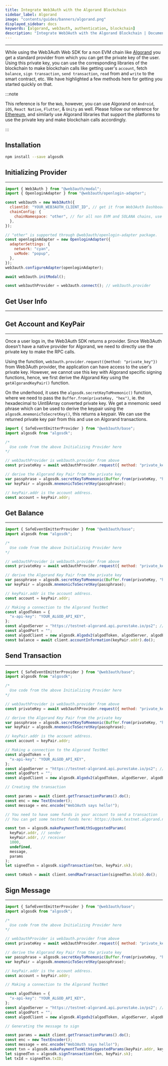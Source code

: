 ```yaml
---
title: Integrate Web3Auth with the Algorand Blockchain
sidebar_label: Algorand
image: "contents/guides/banners/algorand.png"
displayed_sidebar: docs
keywords: [algorand, web3auth, authentication, blockchain]
description: "Integrate Web3Auth with the Algorand Blockchain | Documentation - Web3Auth"
---
```



---

While using the Web3Auth Web SDK for a non EVM chain like [Algorand](https://www.algorand.com/) you get a standard provider from which you can get the
private key of the user. Using this private key, you can use the corresponding libraries of the blockchain to make blockchain calls like getting
user's `account`, fetch `balance`, `sign transaction`, `send transaction`, `read` from and `write` to the smart contract, etc. We have highlighted a
few methods here for getting you started quickly on that.

:::note

This reference is for the `Web`, however, you can use Algorand on `Android`, `iOS`, `React Native`, `Flutter`, & `Unity` as well. Please follow our
reference for [Ethereum](/connect-blockchain/ethereum/), and similarly use Algorand libraries that support the platforms to use the private key and
make blockchain calls accordingly.

:::

## Installation

```bash npm2yarn
npm install --save algosdk
```

## Initializing Provider

---

```js
import { Web3Auth } from "@web3auth/modal";
import { OpenloginAdapter } from "@web3auth/openlogin-adapter";

const web3auth = new Web3Auth({
  clientId: "YOUR_WEB3AUTH_CLIENT_ID", // get it from Web3Auth Dashboard
  chainConfig: {
    chainNamespace: "other", // for all non EVM and SOLANA chains, use "other"
  },
});

// "other" is supported through @web3auth/openlogin-adapter package.
const openloginAdapter = new OpenloginAdapter({
  adapterSettings: {
    network: "cyan",
    uxMode: "popup",
  },
});
web3auth.configureAdapter(openloginAdapter);

await web3auth.initModal();

const web3authProvider = web3auth.connect(); // web3auth.provider
```

## Get User Info

---

<GetUserInfoSnippet />

## Get Account and KeyPair

---

Once a user logs in, the Web3Auth SDK returns a provider. Since Web3Auth doesn't have a native provider for Algorand, we need to directly use the
private key to make the RPC calls.

Using the function, `web3auth.provider.request({method: "private_key"})` from Web3Auth provider, the application can have access to the user's private
key. However, we cannot use this key with Algorand specific signing functions, hence, we first derive the Algorand Key using the
`getAlgorandKeyPair()` function.

On the underhood, it uses the `algosdk.secretKeyToMnemonic()` function, where we need to pass the `Buffer.from(privateKey, "hex")`, ie. the
hexadecimal to Uint8Array converted private key. We get a mnemonic seed phrase which can be used to derive the keypair using the
`algosdk.mnemonicToSecretKey()`, this returns a keypair. We can use the returned private key pair from this and use on Algorand transactions.

```js
import { SafeEventEmitterProvider } from "@web3auth/base";
import algosdk from "algosdk";

/*
  Use code from the above Initializing Provider here
*/

// web3authProvider is web3auth.provider from above
const privateKey = await web3authProvider.request({ method: "private_key" });

// derive the Algorand Key Pair from the private key
var passphrase = algosdk.secretKeyToMnemonic(Buffer.from(privateKey, "hex"));
var keyPair = algosdk.mnemonicToSecretKey(passphrase);

// keyPair.addr is the account address.
const account = keyPair.addr;
```

## Get Balance

---

```js
import { SafeEventEmitterProvider } from "@web3auth/base";
import algosdk from "algosdk";

/*
  Use code from the above Initializing Provider here
*/

// web3authProvider is web3auth.provider from above
const privateKey = await web3authProvider.request({ method: "private_key" });

// derive the Algorand Key Pair from the private key
var passphrase = algosdk.secretKeyToMnemonic(Buffer.from(privateKey, "hex"));
var keyPair = algosdk.mnemonicToSecretKey(passphrase);

// keyPair.addr is the account address.
const account = keyPair.addr;

// Making a connection to the Algorand TestNet
const algodToken = {
  "x-api-key": "YOUR_ALGOD_API_KEY",
};
const algodServer = "https://testnet-algorand.api.purestake.io/ps2"; // for testnet
const algodPort = "";
const algodClient = new algosdk.Algodv2(algodToken, algodServer, algodPort);
const balance = await client.accountInformation(keyPair.addr).do();
```

## Send Transaction

---

```js
import { SafeEventEmitterProvider } from "@web3auth/base";
import algosdk from "algosdk";

/*
  Use code from the above Initializing Provider here
*/

// web3authProvider is web3auth.provider from above
const privateKey = await web3authProvider.request({ method: "private_key" });

// derive the Algorand Key Pair from the private key
var passphrase = algosdk.secretKeyToMnemonic(Buffer.from(privateKey, "hex"));
var keyPair = algosdk.mnemonicToSecretKey(passphrase);

// keyPair.addr is the account address.
const account = keyPair.addr;

// Making a connection to the Algorand TestNet
const algodToken = {
  "x-api-key": "YOUR_ALGOD_API_KEY",
};
const algodServer = "https://testnet-algorand.api.purestake.io/ps2"; // for testnet
const algodPort = "";
const algodClient = new algosdk.Algodv2(algodToken, algodServer, algodPort);

// Creating the transaction

const params = await client.getTransactionParams().do();
const enc = new TextEncoder();
const message = enc.encode("Web3Auth says hello!");

// You need to have some funds in your account to send a transaction
// You can get some testnet funds here: https://bank.testnet.algorand.network/

const txn = algosdk.makePaymentTxnWithSuggestedParams(
  keyPair.addr, // sender
  keyPair.addr, // receiver
  1000,
  undefined,
  message,
  params
);
let signedTxn = algosdk.signTransaction(txn, keyPair.sk);

const txHash = await client.sendRawTransaction(signedTxn.blob).do();
```

## Sign Message

---

```js
import { SafeEventEmitterProvider } from "@web3auth/base";
import algosdk from "algosdk";

/*
  Use code from the above Initializing Provider here
*/

// web3authProvider is web3auth.provider from above
const privateKey = await web3authProvider.request({ method: "private_key" });

// derive the Algorand Key Pair from the private key
var passphrase = algosdk.secretKeyToMnemonic(Buffer.from(privateKey, "hex"));
var keyPair = algosdk.mnemonicToSecretKey(passphrase);

// keyPair.addr is the account address.
const account = keyPair.addr;

// Making a connection to the Algorand TestNet

const algodToken = {
  "x-api-key": "YOUR_ALGOD_API_KEY",
};
const algodServer = "https://testnet-algorand.api.purestake.io/ps2"; // for testnet
const algodPort = "";
const algodClient = new algosdk.Algodv2(algodToken, algodServer, algodPort);

// Generating the message to sign

const params = await client.getTransactionParams().do();
const enc = new TextEncoder();
const message = enc.encode("Web3Auth says hello!");
const txn = algosdk.makePaymentTxnWithSuggestedParams(keyPair.addr, keyPair.addr, 0, undefined, message, params);
let signedTxn = algosdk.signTransaction(txn, keyPair.sk);
let txId = signedTxn.txID;
```
